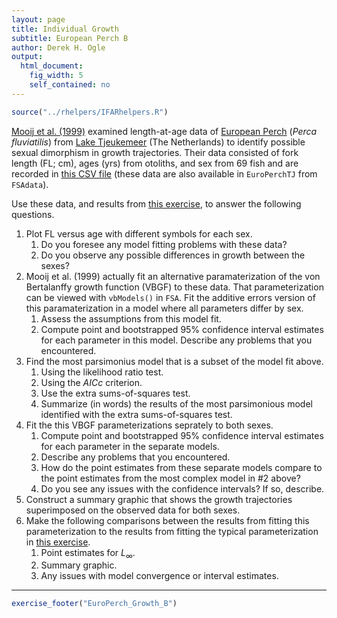 ```yaml
---
layout: page
title: Individual Growth
subtitle: European Perch B
author: Derek H. Ogle
output: 
  html_document: 
    fig_width: 5
    self_contained: no
---
```

```r
source("../rhelpers/IFARhelpers.R")
```

[Mooij et al. (1999)](http://www.tandfonline.com/doi/abs/10.1577/1548-8659%281999%29128%3C0483%3AAACOFG%3E2.0.CO%3B2) examined length-at-age data of [European Perch](https://en.wikipedia.org/wiki/European_perch) (*Perca fluviatilis*) from [Lake Tjeukemeer](http://wldb.ilec.or.jp/data/databook_html/eur/eur-01.html) (The Netherlands) to identify possible sexual dimorphism in growth trajectories.  Their data consisted of fork length (FL; cm), ages (yrs) from otoliths, and sex from 69 fish and are recorded in [this CSV file](data/EuroPerchTJ.csv) (these data are also available in `EuroPerchTJ` from `FSAdata`).

Use these data, and results from [this exercise](EuroPerch_Growth_B.html), to answer the following questions.

1. Plot FL versus age with different symbols for each sex.
    1. Do you foresee any model fitting problems with these data?
    1. Do you observe any possible differences in growth between the sexes?
1. Mooij et al. (1999) actually fit an alternative paramaterization of the von Bertalanffy growth function (VBGF) to these data.  That parameterization can be viewed with `vbModels()` in `FSA`.  Fit the additive errors version of this paramaterization in a model where all parameters differ by sex.
    1. Assess the assumptions from this model fit.
    1. Compute point and bootstrapped 95% confidence interval estimates for each parameter in this model.  Describe any problems that you encountered.
1. Find the most parsimonius model that is a subset of the model fit above.
    1. Using the likelihood ratio test.
    1. Using the $AICc$ criterion.
    1. Use the extra sums-of-squares test. 
    1. Summarize (in words) the results of the most parsimonious model identified with the extra sums-of-squares test.
1. Fit the this VBGF parameterizations seprately to both sexes.
    1. Compute point and bootstrapped 95% confidence interval estimates for each parameter in the separate models.
    1. Describe any problems that you encountered.
    1. How do the point estimates from these separate models compare to the point estimates from the most complex model in #2 above?
    1. Do you see any issues with the confidence intervals?  If so, describe.
1. Construct a summary graphic that shows the growth trajectories superimposed on the observed data for both sexes.
1. Make the following comparisons between the results from fitting this parameterization to the results from fitting the typical parameterization in [this exercise](EuroPerch_Growth_A.html).
    1. Point estimates for $L_\infty$.
    1. Summary graphic.
    1. Any issues with model convergence or interval estimates.

---
```r
exercise_footer("EuroPerch_Growth_B")
```
